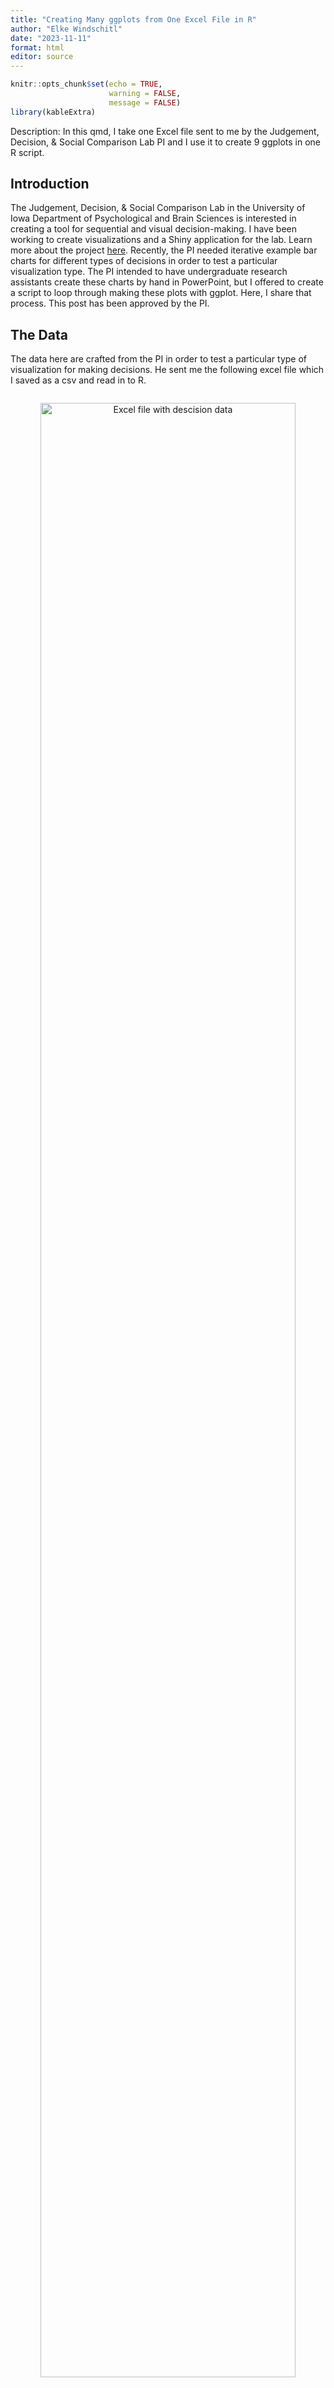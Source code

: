 ```yaml
---
title: "Creating Many ggplots from One Excel File in R"
author: "Elke Windschitl"
date: "2023-11-11"
format: html
editor: source
---
```


```r
knitr::opts_chunk$set(echo = TRUE, 
                      warning = FALSE,
                      message = FALSE)
library(kableExtra)
```

Description: In this qmd, I take one Excel file sent to me by the Judgement, Decision, & Social Comparison Lab PI and I use it to create 9 ggplots in one R script.

## Introduction

The Judgement, Decision, & Social Comparison Lab in the University of Iowa Department of Psychological and Brain Sciences is interested in creating a tool for sequential and visual decision-making. I have been working to create visualizations and a Shiny application for the lab. Learn more about the project [here](https://github.com/elkewind/sample-decision-shiny). Recently, the PI needed iterative example bar charts for different types of decisions in order to test a particular visualization type. The PI intended to have undergraduate research assistants create these charts by hand in PowerPoint, but I offered to create a script to loop through making these plots with ggplot. Here, I share that process. This post has been approved by the PI.

## The Data

The data here are crafted from the PI in order to test a particular type of visualization for making decisions. He sent me the following excel file which I saved as a csv and read in to R.

<div style="text-align:center; border-radius: 10px; overflow: hidden;">
  <img src="images/excel-file.png" alt="Excel file with descision data" width="90%" style="border-radius: 10px;">
</div>

## Methods

I start by loading necessary packages. I need *readr*, *dplyr*, and *ggplot* from the tidyverse, so I chose to load the *tidyverse* packages to read, clean, and plot data. I use *cowplot* to combine two plots.

```r
# Load libraries
library(tidyverse)
library(cowplot)
```

```r
data_dir <- "/Users/elkewindschitl/Documents/data-sci/misc-data-projs"
output_directory <- "/Users/elkewindschitl/Documents/data-sci/misc-data-projs/quarto-pub-paul-data/"
save_dir <- "/Users/elkewindschitl/Documents/data-sci/misc-data-projs/quarto-pub-paul-data/"
```

Next, I read in the data, do some slight cleaning, and select for the columns I want to keep.

```r
# Set data directory on local machine (this should be where ever you keep your data)
#data_dir <- insert your file path to your data
# Specify the directory where you want to save the CSV files
#output_directory <- insert your file path to your data-save location
# Set directory for saving images from loop
#save_dir <- insert you file path to your images folder

# Read in data file
full_dat <- read_csv(file.path(data_dir, "paul-data.csv")) 
selected_dat <- full_dat %>% 
  select(c("context", "city", "attri", "score", "importance")) %>% # select only for relevant rows
  mutate(score = (score -1) * 25) %>% # the score was accidentally provided from 1-5 rather than 0-100, here I fix that
  rename("choice" = "city") # this column should be labeled choice, as not all examples are cities
```

There are 9 examples here within one Excel file, but we need 9 seperate graphs. I chose to save each example as it's own csv file. This is not necessary, but it made sense to do within the context of an already existing workflow for the project. To split the dataframe on "context" (the example id) and save as as csvs, I created a set of two loop.

```r
# Get unique levels in the "context" column
context_levels <- unique(selected_dat$context)

# Create an empty list to store the dataframes
context_list <- list()

# Loop through each context level
for (level in context_levels) {
  # Subset the dataframe based on the current context level
  subset_df <- selected_dat[selected_dat$context == level, ]
  
  # Add the subsetted dataframe to the list
  context_list[[as.character(level)]] <- subset_df
}

# Now, context_list is a list of dataframes, where each dataframe corresponds to a context level

# Loop through each element in context_list
for (i in seq_along(context_list)) {
  # Create a filename based on the context level
  filename <- paste0(output_directory, "context_", names(context_list)[i], ".csv")
  
  # Save the dataframe as a CSV file
  write.csv(context_list[[i]], file = filename, row.names = FALSE)
}
```

Now that I have the original data organized a bit better, I read it into another script to begin plotting. I started this process by making a plot for one of the data sets, and then I built that into a loop. First I will show the plotting steps. Below is the plot that the PI wanted me to recreate.

<div style="text-align:center; border-radius: 10px; overflow: hidden;">
  <img src="images/og-plot.png" alt="Plot with four cities and attributes of each one." width="90%" style="border-radius: 10px;">
</div>

This plot has a "positive side" indicated in green, and a "negative" side indicated in brown. This deliniation between positive and negative will be decided by the user of the the tool and the person making the decision. For example, if someone has four job offers in different cities, LA, Duluth, Atlanta, and Kansas City, that person will need to decide where to accept a job. Suppose the jobs themselves are similar, but differ in salaries. The salary is one aspect of the decision-making process, and the decision-maker will have to indicate how positive or negative the salary is for each position. Within the proposed tool, the decision maker would score each of the salary options. Additionally, the user will need to indicate how important each attribute of the decision is to them. For many, salary would be more important than nightlife in a given city. The attribute importance is shown by the width of the bar. Thus, the area of each green bar is equal to the importance of the attribute (salary vs nightlife) times the score of the option (50,000 dollars vs 75,000 dollars).

The PI also requested that a slight margin/buffer be added in so even values of 0 have a little green, and even values of 100 have a little brown.

To start mimicking this plot, I read in the data, and calculate the negative score based on the positive score out of 100. I also specifiy and arrange by the order specified in the dataframe as requested by the PI.

```r
# Read in data file
dat_read <- read_csv(file.path(output_directory, "context_2.csv")) # This uses file path from above + file name

# Add the negative score by subtracting score from 100
dat_read$neg_score <- 100 - dat_read$score

# Specifiy and arrange by the order specified in the dataframe (requested by PI)
plotting_order <- c(dat_read$attri[5], dat_read$attri[4], dat_read$attri[3], dat_read$attri[2], dat_read$attri[1])

dat <- dat_read %>%
  mutate(attri = factor(attri, levels = plotting_order)) %>%
  arrange(choice, attri)
```

After trying a number of attempts to plot the resulting data with geom_bar and geom_col and many internet searches, I came to a conclusion that ggplot does not appear to support differing bar widths on stacked bar chars. This lovely post from [The R Graph Gallery](https://r-graph-gallery.com/81-barplot-with-variable-width.html) provided an alternative option: plotting rectangles. I took a slightly different approach to calculating the widths and heights, but the gist is the same. Below, I calculate the start and end point of each rectangle in the x and y direction based on the data values.

```r
  # All bars will start at -5 (for plot buffer) in the x 
  dat$x_pos_start <- -5
  
  # Positive bars will end at their given score in the x
  dat$x_pos_end <- dat$score
  
  # Negative bars will end at the positive score in the x
  dat$x_neg_start <- dat$score
  
  # All bars will end at 105 (for plot buffer) in the x
  dat$x_neg_end <- dat$score + dat$neg_score + 5
  
  
  
  # Create a smaller table that highlights the importance score of each attribute
  imps <- dat %>% 
    select("attri", "importance") %>% # Select the columns we want
    slice(1:5) # Select only the first 6 rows since these data repeat throughout the dateframe
  
  # The y locations of the boxes we will plot will depend on the importance. Also, these need to build up so the boxes do not overlap. Here I create 5 (technically 6) heights to denote where those breaks will occur.
  height0 <- 0
  height1 <- height0 + imps$importance[1] 
  height2 <- height1 + imps$importance[2]
  height3 <- height2 + imps$importance[3]
  height4 <- height3 + imps$importance[4]
  height5 <- height4 + imps$importance[5]
  
  # Make a vector of these break points for the starting y location for each box
  y_starts <- c(height0, height1, height2, height3, height4)
  # Make a vector of these break points for the ending y location for each box
  y_ends <- c(height1, height2, height3, height4, height5)
  # Repeat that start location 4 times and add to the dataframe
  dat$y_start <- rep(y_starts, 4)
  # Repeat that end location 4 times and add to the dataframe
  dat$y_end <- rep(y_ends, 4)
  
  
  
  # Calculate where each tick mark for plot labeling will appear -- we want these in the middle of each box for each attribute
  label_heights <- c((height1 + height0) / 2,
                     (height2 + height1) / 2,
                     (height3 + height2) / 2,
                     (height4 + height3) / 2,
                     (height5 + height4) / 2)
```

Now I have the resulting data (rows 1:8 displayed):

```r
dat %>% 
  slice(1:8) %>% 
  kable()
```

Great! Now I plot.

```r
 # Create the plot with the data! Save as variable "plot"
  plot <- ggplot(dat) + # Initiate a ggplot with our data
    geom_rect(aes(xmin = x_pos_start, # for each positive data point define the x start location for the box
                  xmax = x_pos_end, # define the x end location for the box
                  ymin = y_start, # define the y start location for the box
                  ymax = y_end), # define the y end location for the box
              fill = "#05af50", # color the positive boxes green
              color = "white") + # outline the boxes with white
    geom_rect(aes(xmin = x_neg_start, # # for each negative data point define the x start location for the box
                  xmax = x_neg_end, # define the x end location for the box
                  ymin = y_start, # define the y start location for the box
                  ymax = y_end), # define the y end location for the box
              fill = "#833c0c", # color the negative boxes brown
              color = "white") + # outline the boxes with white
    facet_wrap(~choice, 
               nrow = 1) + # facet wrap the plot by city with 1 row
    theme(panel.grid = element_blank(), # remove the panel background
          axis.text.y = element_text(size = 12, vjust = 0.5), # control the y axis text
          axis.text.x = element_blank(), # remove x axis text
          axis.ticks.x = element_blank(), # remove x axis tick marks
          strip.text = element_text(size = 12,
                                    face = "bold")) + # control facet choice labels
    scale_y_continuous(breaks = label_heights, # use the label_heights we calculated above to place y axis labels
                       labels = plotting_order) # add the desired y axis labels in the correct order using vector stored above
plot
```

This is nice, but I want to get as close as I possibly can to the example plot.

```r
  # Create the plot with the data! Save as variable "plot"
  plot <- ggplot(dat) + # Initiate a ggplot with our data
    geom_rect(aes(xmin = x_pos_start, # for each positive data point define the x start location for the box
                  xmax = x_pos_end, # define the x end location for the box
                  ymin = y_start, # define the y start location for the box
                  ymax = y_end), # define the y end location for the box
              fill = "#05af50", # color the positive boxes green
              color = "white") + # outline the boxes with white
    geom_rect(aes(xmin = x_neg_start, # # for each negative data point define the x start location for the box
                  xmax = x_neg_end, # define the x end location for the box
                  ymin = y_start, # define the y start location for the box
                  ymax = y_end), # define the y end location for the box
              fill = "#833c0c", # color the negative boxes brown
              color = "white") + # outline the boxes with white
    facet_wrap(~choice, 
               nrow = 1) + # facet wrap the plot by city with 1 row
    theme(plot.background = element_rect(fill = "white"),
          panel.grid = element_blank(), # remove the panel background
          axis.text.y = element_blank(), # control the y axis text
          axis.text.x = element_blank(), # remove x axis text
          axis.ticks = element_blank(), # remove x axis tick marks
          strip.text = element_text(size = 12,
                                    face = "bold",
                                    color = "white"),
          strip.background = element_rect(fill = "#4472c4", color = "white"),
          panel.spacing.x=unit(0.1, "lines"),
          plot.margin = unit(c(0.5, 0.5, 0.5, 0), "cm")) + # control facet choice labels
    scale_y_continuous(breaks = label_heights, # use the label_heights we calculated above to place y axis labels
                       labels = plotting_order, # add the desired y axis labels in the correct order using vector stored above
                       expand = expansion(mult = 0)) + # remove padding to y axis
  scale_x_continuous(expand = expansion(mult = 0)) # remove padding to x axis

# Set axis color pattern
axis_colors <- rep(c("#e8ebf5", "#ccd4ea"), 10) 

# Create y-axis rectangles
y_axis <- ggplot(dat) +
  geom_rect(aes(xmin = -10,  # x start location
                xmax = -5, # x end location
                ymin = y_start, # y start location matching above
                ymax = y_end), # y end location matching above
            fill = axis_colors, # fill with color pattern
            color = "white") + # set outline color
  annotate("text", # add labels as annotation
           x = -9.8, # text start location
           y = label_heights, # text height 
           label = plotting_order, # label order same as above
           hjust = 0, 
           size = 4.5) +
  theme(panel.background = element_blank(), # empty panel
        plot.background = element_rect(fill = "white"), # white background
        axis.title = element_blank(), # remove axis title
        axis.text = element_blank(), # remove axis text
        axis.ticks = element_blank(), # remove axis ticks
        plot.margin = unit(c(0, 0, 0, 0.5), "cm")) + # remove space except left margin
      scale_y_continuous(expand = expansion(mult = 0)) + # remove padding to y axis
  scale_x_continuous(expand = expansion(mult = 0)) # remove padding to x axis

# Combine the two plots
com_plot <- cowplot::plot_grid(y_axis, plot,
                   align = "hv",
                   axis = "tb",
                   rel_widths = c(1,5))
# Plot!
com_plot
```

Again, great! Now, I need to make a loop.

```r
# Initialize a list to store the plots
plot_list <- list()

# Loop over datasets
for (i in 2:10) {
  # Read in data file
  dataset_file <- paste0("context_", i, ".csv")
  dat_read <- read_csv(file.path(output_directory, dataset_file))
  
  # Add the negative score by subtracting score from 100
  dat_read$neg_score <- 100 - dat_read$score
  
  # Set order based on dataframe order
  plotting_order <- c(dat_read$attri[5], dat_read$attri[4], dat_read$attri[3], dat_read$attri[2], dat_read$attri[1])
  
  # Create new dataframe to manipulate -- we want to add columns to know where rectangle start and end locations should be. We will build this plot by drawing rectangles rather then a normal bar plot. Apparently ggplot does not support stacked bar/col plots with varying widths: https://r-graph-gallery.com/81-barplot-with-variable-width.html
  
  # (Not used here) Start by arranging data by city and then importance (will arrange by city first then within city arrange attributes by importance level)
  #dat <- dat_read %>% 
  #arrange(choice, importance)
  
  # Arrange by the order specified in the dataframe
  dat <- dat_read %>%
    mutate(attri = factor(attri, levels = plotting_order)) %>%
    arrange(choice, attri)
  
  # All bars will start at -5 (for plot buffer) in the x 
  dat$x_pos_start <- -5
  
  # Positive bars will end at their given score in the x
  dat$x_pos_end <- dat$score
  
  # Negative bars will end at the positive score in the x
  dat$x_neg_start <- dat$score
  
  # All bars will end at 105 (for plot buffer) in the x
  dat$x_neg_end <- dat$score + dat$neg_score + 5
  
  
  
  # Create a smaller table the highlights the importance score of each attribute
  imps <- dat %>% 
    select("attri", "importance") %>% # Select the colomns we want
    slice(1:5) # Select only the first 6 rows since these data repeat throughout the dateframe
  
  # The y locations of the boxes we will plot will depend on the importance. Also, these need to build up so the boxes do not overlap. Here I create 5 (technically 6) heights to denote where those breaks will occur.
  height0 <- 0
  height1 <- height0 + imps$importance[1] 
  height2 <- height1 + imps$importance[2]
  height3 <- height2 + imps$importance[3]
  height4 <- height3 + imps$importance[4]
  height5 <- height4 + imps$importance[5]
  
  # Make a vector of these break points for the starting y location for each box
  y_starts <- c(height0, height1, height2, height3, height4)
  # Make a vector of these break points for the ending y location for each box
  y_ends <- c(height1, height2, height3, height4, height5)
  # Repeat that start location 4 times and add to the dataframe
  dat$y_start <- rep(y_starts, 4)
  # Repeat that end location 4 times and add to the dataframe
  dat$y_end <- rep(y_ends, 4)
  
  
  
  # Calculate where each tick mark for plot labeling will appear -- we want these in the middle of each box for each attribute
  label_heights <- c((height1 + height0) / 2,
                     (height2 + height1) / 2,
                     (height3 + height2) / 2,
                     (height4 + height3) / 2,
                     (height5 + height4) / 2)
  
  # Pull the attributes in the order they appear in the table (after arranging in early step) and store as vector -- this will be needed for plotting
  #labels <-as_vector(imps$attri) -- dont use this unless trying to order by importance (biggest at top)  && must be using   '#dat <- dat_read %>% #arrange(choice, importance)'   from above (lines 27-28)
  

  
  
  # Create the plot with the data! Save as variable "plot"
  plot <- ggplot(dat) + # Initiate a ggplot with our data
    geom_rect(aes(xmin = x_pos_start, # for each positive data point define the x start location for the box
                  xmax = x_pos_end, # define the x end location for the box
                  ymin = y_start, # define the y start location for the box
                  ymax = y_end), # define the y end location for the box
              fill = "#05af50", # color the positive boxes green
              color = "white") + # outline the boxes with white
    geom_rect(aes(xmin = x_neg_start, # # for each negative data point define the x start location for the box
                  xmax = x_neg_end, # define the x end location for the box
                  ymin = y_start, # define the y start location for the box
                  ymax = y_end), # define the y end location for the box
              fill = "#833c0c", # color the negative boxes brown
              color = "white") + # outline the boxes with white
    facet_wrap(~choice, 
               nrow = 1) + # facet wrap the plot by city with 1 row
    theme(plot.background = element_rect(fill = "white"),
          panel.grid = element_blank(), # remove the panel background
          axis.text.y = element_blank(), # control the y axis text
          axis.text.x = element_blank(), # remove x axis text
          axis.ticks = element_blank(), # remove x axis tick marks
          strip.text = element_text(size = 12,
                                    face = "bold",
                                    color = "white"),
          strip.background = element_rect(fill = "#4472c4", color = "white"),
          panel.spacing.x=unit(0.1, "lines"),
          plot.margin = unit(c(0.5, 0.5, 0.5, 0), "cm")) + # control facet choice labels
    scale_y_continuous(breaks = label_heights, # use the label_heights we calculated above to place y axis labels
                       labels = plotting_order, # add the desired y axis labels in the correct order using vector stored above
                       expand = expansion(mult = 0)) + # remove padding to y axis
  scale_x_continuous(expand = expansion(mult = 0)) # remove padding to x axis

# Set axis color pattern
axis_colors <- rep(c("#e8ebf5", "#ccd4ea"), 10) 

# Create y-axis rectangles
y_axis <- ggplot(dat) +
  geom_rect(aes(xmin = -10,  # x start location
                xmax = -5, # x end location
                ymin = y_start, # y start location matching above
                ymax = y_end), # y end location matching above
            fill = axis_colors, # fill with color pattern
            color = "white") + # set outline color
  annotate("text", # add labels as annotation
           x = -9.8, # text start location
           y = label_heights, # text height 
           label = plotting_order, # label order same as above
           hjust = 0, 
           size = 5) +
  theme(panel.background = element_blank(), # empty panel
        plot.background = element_rect(fill = "white"), # white background
        axis.title = element_blank(), # remove axis title
        axis.text = element_blank(), # remove axis text
        axis.ticks = element_blank(), # remove axis ticks
        plot.margin = unit(c(0, 0, 0, 0.5), "cm")) + # remove space except left margin
      scale_y_continuous(expand = expansion(mult = 0)) + # remove padding to y axis
  scale_x_continuous(expand = expansion(mult = 0)) # remove padding to x axis

# Combine the two plots
com_plot <- cowplot::plot_grid(y_axis, plot,
                   align = "hv",
                   axis = "tb",
                   rel_widths = c(1,4))
  
  # Save your plot to the directory with name "plot_i.png"
  plot_filename <- paste0("plot_", i, ".png")
  ggsave(file.path(save_dir, plot_filename), 
         plot = com_plot, 
         width = 1022/90, 
         height = 576/90, 
         units = "in", 
         dpi = 600)
  
    # Save your plot as a variable
  assign(paste0("plot_", i), plot, envir = .GlobalEnv)

  # Add the plot to the list
  plot_list[[i - 1]] <- com_plot
  
  # Print a message indicating completion for each iteration
  cat("Plot", i, "completed.\n")
}
```

## Results

Now, I quickly have 9 graphs with the PI's desired specifications! Exciting!

```r
# Display all 9 plots
plot_grid(plot_list[[1]], plot_list[[2]], plot_list[[3]], 
          plot_list[[4]], plot_list[[5]], plot_list[[6]], 
          plot_list[[7]], plot_list[[8]], plot_list[[9]], 
          ncol = 1,
          align = 'hv',
          axis = 'l')
```

There are definitely some pros and cons to plots like these. There is a lot mapped onto one plot here -- decision option, decision attribute, a positive and negative score for each combination, as well as the importance of each attribute. This is nice because it minimizes how much we show a viewer at once, but it could also potentially overwhelm the viewer visually. This chart is also similar to a traditional method of information dissemination, a matrix with text. This might feel familiar to viewers, but with text in the matrix being replaced by a visual. This layout also allows viewers to easily compare attributes within a single option, or a single attribute across all options. However, I fear that holistically users will have a difficult time comparing total positive (green) area between options, making a final decision difficult. A vertical approach might help with that, while sacrificing some of the other positives of this layout. 

I'm excited to see how trials of this visualization go!